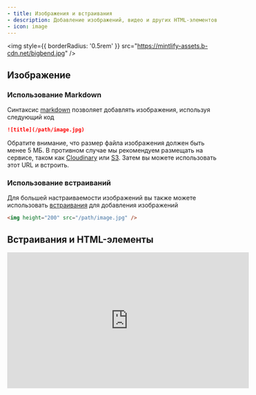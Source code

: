 ```yaml
---
- title: Изображения и встраивания
- description: Добавление изображений, видео и других HTML-элементов
- icon: image
---
```


<img style={{ borderRadius: '0.5rem' }} src="https://mintlify-assets.b-cdn.net/bigbend.jpg" />

## Изображение

### Использование Markdown

Синтаксис [markdown](https://www.markdownguide.org/basic-syntax/#images) позволяет добавлять изображения, используя следующий код

```md
![title](/path/image.jpg)
```

Обратите внимание, что размер файла изображения должен быть менее 5 МБ. В противном случае мы рекомендуем размещать на сервисе, таком как [Cloudinary](https://cloudinary.com/) или [S3](https://aws.amazon.com/s3/). Затем вы можете использовать этот URL и встроить.

### Использование встраиваний

Для большей настраиваемости изображений вы также можете использовать [встраивания](/writing-content/embed) для добавления изображений

```html
<img height="200" src="/path/image.jpg" />
```

## Встраивания и HTML-элементы

<iframe width="560" height="315" src="https://www.youtube.com/embed/4KzFe50RQkQ" title="Проигрыватель видео YouTube" frameBorder="0" allow="accelerometer; autoplay; clipboard-write; encrypted-media; gyroscope; picture-in-picture" allowFullScreen style={{ width: '100%', borderRadius: '0.5rem' }} />

<br />

<Tip>
  Mintlify поддерживает [HTML-теги в Markdown](https://www.markdownguide.org/basic-syntax/#html). Это полезно, если вы предпочитаете HTML-теги синтаксису Markdown, и позволяет создавать документацию с бесконечной гибкостью.
</Tip>

### iFrames

Загружает другую HTML-страницу внутри документа. Чаще всего используется для встраивания видео.

```html
<iframe src="https://www.youtube.com/embed/4KzFe50RQkQ"> </iframe>
```
